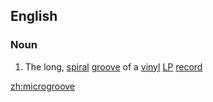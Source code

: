 ==English==

===Noun===
{{en-noun}}

# The long, [[spiral]] [[groove]] of a [[vinyl]] [[LP]] [[record]]

[[zh:microgroove]]